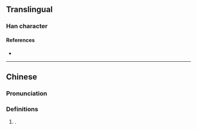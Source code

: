 {{character info}}
==Translingual==

===Han character===
{{Han char|rn=9|rad=人|as=11|sn=13|four=|canj=OTLO|ids=⿰亻𦰩}}

====References====
* {{Han ref|kx=0115.070|dkj=01035|dj=0245.050|hdz=10208.030|uh=50BC|ud=20668}}

----

==Chinese==
{{zh-forms}}

===Pronunciation===
{{zh-pron
|m=hàn
|c=hon3
|mc=
|oc=
|cat=pn
}}

===Definitions===
{{zh-hanzi}}

# {{surname|zh|nodot=1}}.